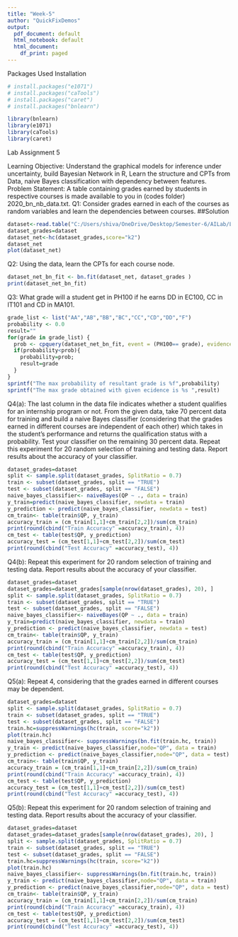 ```yaml
---
title: "Week-5"
author: "QuickFixDemos"
output:
  pdf_document: default
  html_notebook: default
  html_document:
    df_print: paged
---
```

Packages Used Installation
```r
# install.packages("e1071") 
# install.packages("caTools") 
# install.packages("caret") 
# install.packages("bnlearn")
```
```r
library(bnlearn)
library(e1071) 
library(caTools) 
library(caret) 
```
Lab Assignment 5

Learning Objective:
Understand the graphical models for inference under uncertainty, build Bayesian Network in R, Learn the structure and CPTs from Data, naive Bayes classification with dependency between features. 
Problem Statement:
A table containing grades earned by students in respective courses is made available to you in (codes folder) 2020_bn_nb_data.txt. 
Q1: Consider grades earned in each of the courses as random variables and learn the dependencies between courses. 
##Solution
```r
dataset<-read.table("C:/Users/shiva/OneDrive/Desktop/Semester-6/AILab/Lab5/2020_bn_nb_data.txt",head=TRUE,stringsAsFactors=TRUE)
dataset_grades=dataset
dataset_net<-hc(dataset_grades,score="k2")
dataset_net
plot(dataset_net)
```

Q2: Using the data, learn the CPTs for each course node.
```r
dataset_net_bn_fit <- bn.fit(dataset_net, dataset_grades )
print(dataset_net_bn_fit)
```
Q3: What grade will a student get in PH100 if he earns DD in EC100, CC in IT101 and CD in MA101.
```r
grade_list <- list("AA","AB","BB","BC","CC","CD","DD","F")
probability <- 0.0
result=""
for(grade in grade_list) {
  prob <- cpquery(dataset_net_bn_fit, event = (PH100== grade), evidence = (EC100=="DD" & IT101=="CC" & MA101=="CD"))
  if(probability<prob){
    probability=prob;
    result=grade
  }
}
sprintf("The max probability of resultant grade is %f",probability)
sprintf("The max grade obtained with given ecidence is %s ",result)
```
Q4(a): The last column in the data file indicates whether a student qualifies for an internship program or not. From the given data, take 70 percent data for training and build a naive Bayes classifier (considering that the grades earned in different courses are independent of each other) which takes in the student’s performance and returns the qualification status with a probability. Test your classifier on the remaining 30 percent data. Repeat this experiment for 20 random selection of training and testing data. Report results about the accuracy of your classifier.
```r
dataset_grades=dataset
split <- sample.split(dataset_grades, SplitRatio = 0.7) 
train <- subset(dataset_grades, split == "TRUE") 
test <- subset(dataset_grades, split == "FALSE") 
naive_bayes_classifier<- naiveBayes(QP ~ ., data = train)
y_train=predict(naive_bayes_classifier, newdata = train)
y_prediction <- predict(naive_bayes_classifier, newdata = test)
cm_train<- table(train$QP, y_train)
accuracy_train = (cm_train[1,1]+cm_train[2,2])/sum(cm_train)
print(round(cbind("Train Accuracy" =accuracy_train), 4))
cm_test <- table(test$QP, y_prediction)
accuracy_test = (cm_test[1,1]+cm_test[2,2])/sum(cm_test)
print(round(cbind("Test Accuracy" =accuracy_test), 4))
```
Q4(b): Repeat this experiment for 20 random selection of training and testing data. Report results about the accuracy of your classifier.
```r
dataset_grades=dataset
dataset_grades=dataset_grades[sample(nrow(dataset_grades), 20), ]
split <- sample.split(dataset_grades, SplitRatio = 0.7) 
train <- subset(dataset_grades, split == "TRUE") 
test <- subset(dataset_grades, split == "FALSE")
naive_bayes_classifier<- naiveBayes(QP ~ ., data = train)
y_train=predict(naive_bayes_classifier, newdata = train)
y_prediction <- predict(naive_bayes_classifier, newdata = test)
cm_train<- table(train$QP, y_train)
accuracy_train = (cm_train[1,1]+cm_train[2,2])/sum(cm_train)
print(round(cbind("Train Accuracy" =accuracy_train), 4))
cm_test <- table(test$QP, y_prediction)
accuracy_test = (cm_test[1,1]+cm_test[2,2])/sum(cm_test)
print(round(cbind("Test Accuracy" =accuracy_test), 4))
```

Q5(a): Repeat 4, considering that the grades earned in different courses may be dependent.
```r
dataset_grades=dataset
split <- sample.split(dataset_grades, SplitRatio = 0.7)
train <- subset(dataset_grades, split == "TRUE")
test <- subset(dataset_grades, split == "FALSE")
train.hc=suppressWarnings(hc(train, score="k2"))
plot(train.hc)
naive_bayes_classifier<- suppressWarnings(bn.fit(train.hc, train))
y_train <- predict(naive_bayes_classifier,node="QP", data = train)
y_prediction <- predict(naive_bayes_classifier,node="QP", data = test)
cm_train<- table(train$QP, y_train)
accuracy_train = (cm_train[1,1]+cm_train[2,2])/sum(cm_train)
print(round(cbind("Train Accuracy" =accuracy_train), 4))
cm_test <- table(test$QP, y_prediction)
accuracy_test = (cm_test[1,1]+cm_test[2,2])/sum(cm_test)
print(round(cbind("Test Accuracy" =accuracy_test), 4))

```
Q5(b): Repeat this experiment for 20 random selection of training and testing data. Report results about the accuracy of your classifier.
```r
dataset_grades=dataset
dataset_grades=dataset_grades[sample(nrow(dataset_grades), 20), ]
split <- sample.split(dataset_grades, SplitRatio = 0.7) 
train <- subset(dataset_grades, split == "TRUE") 
test <- subset(dataset_grades, split == "FALSE")
train.hc=suppressWarnings(hc(train, score="k2"))
plot(train.hc)
naive_bayes_classifier<- suppressWarnings(bn.fit(train.hc, train))
y_train <- predict(naive_bayes_classifier,node="QP", data = train)
y_prediction <- predict(naive_bayes_classifier,node="QP", data = test)
cm_train<- table(train$QP, y_train)
accuracy_train = (cm_train[1,1]+cm_train[2,2])/sum(cm_train)
print(round(cbind("Train Accuracy" =accuracy_train), 4))
cm_test <- table(test$QP, y_prediction)
accuracy_test = (cm_test[1,1]+cm_test[2,2])/sum(cm_test)
print(round(cbind("Test Accuracy" =accuracy_test), 4))
```
